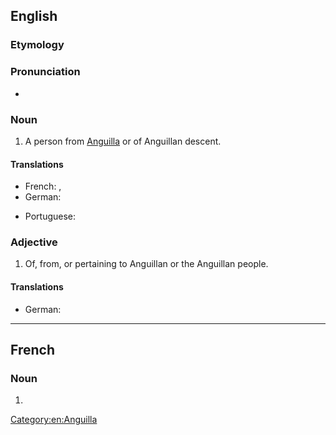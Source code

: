 ==English==

===Etymology===
{{suffix|Anguilla|an|lang=en}}

===Pronunciation===
* {{IPA|/æŋˈɡwɪlən/|lang=en}}

===Noun===
{{en-noun}}

# A person from [[Anguilla]] or of Anguillan descent.

====Translations====
{{trans-top|person from Anguilla}}
* French: {{t+|fr|Anguillan|m}}, {{t|fr|Anguillane|f}}
* German: {{t|de|von Anguilla}}
{{trans-mid}}
* Portuguese: {{t|pt|anguillano|m}}
{{trans-bottom}}

===Adjective===
{{en-adj|-}}

# Of, from, or pertaining to Anguillan or the Anguillan people.

====Translations====
{{trans-top|of, from, or pertaining to Anguilla}}
* German: {{t|de|von Anguilla}}
{{trans-mid}}
{{trans-bottom}}

[[Category:en:Anguilla]]

----

==French==

===Noun===
{{fr-noun|m|f=Anguillanne}}

# {{l|en|Anguillan}}